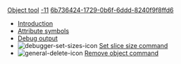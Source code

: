 [[Property:title|Object tool]]
[[Property:weight|-11]]
[[Property:uuid|6b736424-1729-0b6f-6ddd-8240f9f8ffd6]]
*  [[Objects tool: Introduction|Introduction]]  
*  [[Attribute symbols|Attribute symbols]]  
*  [[Debug output|Debug output]]  
*   [[Image:debugger-set-sizes-icon]]  [[Set slice size command|Set slice size command]]  
*   [[Image:general-delete-icon]]  [[Remove object command|Remove object command]]  




